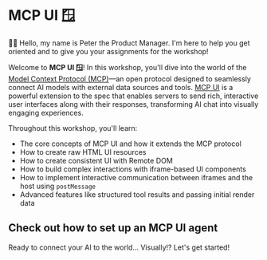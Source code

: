 # MCP UI 🪟

👨‍💼 Hello, my name is Peter the Product Manager. I'm here to help you get oriented and to give you your assignments for the workshop!

Welcome to **MCP UI 🪟**! In this workshop, you'll dive into the world of the [Model Context Protocol (MCP)](https://modelcontextprotocol.io)—an open protocol designed to seamlessly connect AI models with external data sources and tools. [MCP UI](https://mcpui.dev) is a powerful extension to the spec that enables servers to send rich, interactive user interfaces along with their responses, transforming AI chat into visually engaging experiences.

Throughout this workshop, you'll learn:

- The core concepts of MCP UI and how it extends the MCP protocol
- How to create raw HTML UI resources
- How to create consistent UI with Remote DOM
- How to build complex interactions with iframe-based UI components
- How to implement interactive communication between iframes and the host using `postMessage`
- Advanced features like structured tool results and passing initial render data

## Check out how to set up an MCP UI agent

<EpicVideo
	title="Use MCP-UI with nanobot.ai"
	url="https://www.epicai.pro/use-mcp-ui-with-nanobot-ai-8fc71"
/>

Ready to connect your AI to the world... Visually!? Let's get started!
